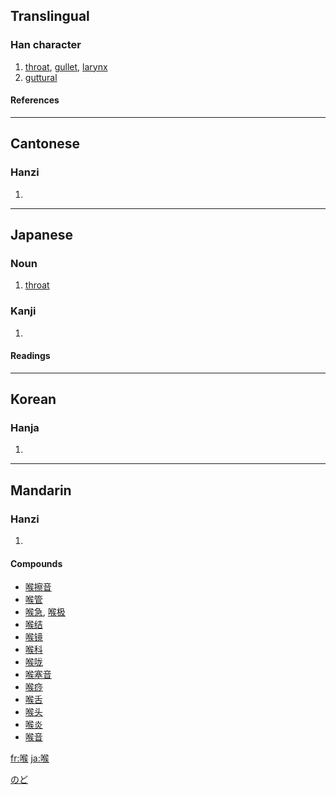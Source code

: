 ==Translingual==
===Han character===
{{Han char|rn=30|rad=口|as=09|sn=12|four=6703<sub>4</sub>|canj=口人弓大 (RONK)}}
# [[throat]], [[gullet]], [[larynx]]
# [[guttural]]
====References====
{{Han ref|kx=0197.310|dkj=03913|dj=0419.080|hdz=10657.040|uh=5589|ud=21897|bh=B3EF|bd=46063}}
----
==Cantonese==
===Hanzi===
{{yue-hanzi|jyut=|y=hau4}}
# {{defn|Cantonese}}
----
==Japanese==
===Noun===
{{ja-noun|k|hira=のど|rom=nodo}}

#[[throat]]
[[Category:ja:Anatomy|のど]]
===Kanji===
{{ja-kanji|grade=|rs=口09}}
# {{defn|Japanese}} 
====Readings====
{{ja-readings|on=[[こう]] (kō)|kun=[[のど]] (nodo)}}

----

==Korean==
===Hanja===
{{ko-hanja|hangeul=[[후]]|rv=hu|mr=hu}}
# {{defn|Korean}}
----
==Mandarin==
===Hanzi===
{{cmn-hanzi|pin=[[hóu]] ([[hou2]])|wg=hou<sup>2</sup>}}
# {{defn|Mandarin}}

====Compounds====
*[[喉擦音]]
*[[喉管]]
*[[喉急]], [[喉极]]
*[[喉结]]
*[[喉镜]]
*[[喉科]]
*[[喉咙]]
*[[喉塞音]]
*[[喉痧]]
*[[喉舌]]
*[[喉头]]
*[[喉炎]]
*[[喉音]]

[[fr:喉]]
[[ja:喉]]